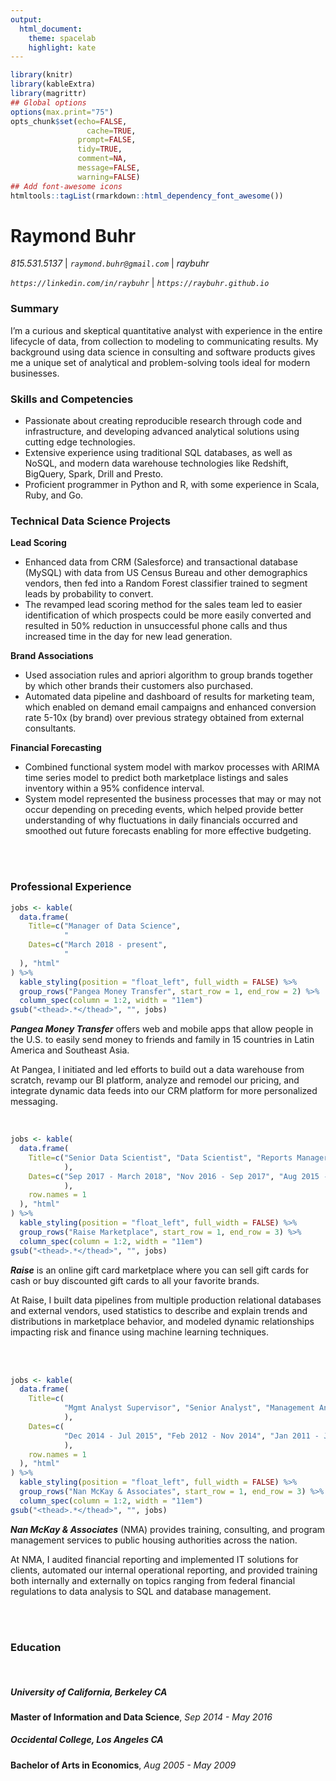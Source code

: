 ```yaml
---
output: 
  html_document:
    theme: spacelab
    highlight: kate
---
```


```r
library(knitr)
library(kableExtra)
library(magrittr)
## Global options
options(max.print="75")
opts_chunk$set(echo=FALSE,
	             cache=TRUE,
               prompt=FALSE,
               tidy=TRUE,
               comment=NA,
               message=FALSE,
               warning=FALSE)
## Add font-awesome icons
htmltools::tagList(rmarkdown::html_dependency_font_awesome())
```


# Raymond Buhr

<i class="fa fa-phone">  815.531.5137 </i> | <i class="fa fa-envelope-o">  `raymond.buhr@gmail.com` </i> | <i class="fa fa-github">  raybuhr </i>

<i class="fa fa-linkedin">  `https://linkedin.com/in/raybuhr` </i> | <i class="fa fa-user">  `https://raybuhr.github.io` </i>  

### Summary

I'm a curious and skeptical quantitative analyst with experience in the entire lifecycle of data, from collection to modeling to communicating results. My background using data science in consulting and software products gives me a unique set of analytical and problem-solving tools ideal for modern businesses.

### Skills and Competencies

  - Passionate about creating reproducible research through code and infrastructure, and developing advanced analytical solutions using cutting edge technologies.
  - Extensive experience using traditional SQL databases, as well as NoSQL, and modern data warehouse technologies like Redshift, BigQuery, Spark, Drill and Presto.
  - Proficient programmer in Python and R, with some experience in Scala, Ruby, and Go.

### Technical Data Science Projects

**Lead Scoring**

  - Enhanced data from CRM (Salesforce) and transactional database (MySQL) with data from US Census Bureau and other demographics vendors, then fed into a Random Forest classifier trained to segment leads by probability to convert.
  - The revamped lead scoring method for the sales team led to easier identification of which prospects could be more easily converted and resulted in 50% reduction in unsuccessful phone calls and thus increased time in the day for new lead generation.  
  
**Brand Associations**

  - Used association rules and apriori algorithm to group brands together by which other brands their customers also purchased. 
  - Automated data pipeline and dashboard of results for marketing team, which enabled on demand email campaigns and enhanced conversion rate 5-10x (by brand) over previous strategy obtained from external consultants.  

**Financial Forecasting**

  - Combined functional system model with markov processes with ARIMA time series model to predict both marketplace listings and sales inventory within a 95% confidence interval. 
  - System model represented the business processes that may or may not occur depending on preceding events, which helped provide better understanding of why fluctuations in daily financials occurred and smoothed out future forecasts enabling for more effective budgeting. 

<br/>
<br/>

### Professional Experience


```r
jobs <- kable(
  data.frame(
    Title=c("Manager of Data Science", 
            "                                                                      ."),
    Dates=c("March 2018 - present", 
            "                                                                      .")
  ), "html"
) %>% 
  kable_styling(position = "float_left", full_width = FALSE) %>% 
  group_rows("Pangea Money Transfer", start_row = 1, end_row = 2) %>% 
  column_spec(column = 1:2, width = "11em")
gsub("<thead>.*</thead>", "", jobs)
```

_**Pangea Money Transfer**_ offers web and mobile apps that allow people in the U.S. to easily send money to friends and family in 15 countries in Latin America and Southeast Asia. 

At Pangea, I initiated and led efforts to build out a data warehouse from scratch, revamp our BI platform, analyze and remodel our pricing, and integrate dynamic data feeds into our CRM platform for more personalized messaging.

<br/>

```r
jobs <- kable(
  data.frame(
    Title=c("Senior Data Scientist", "Data Scientist", "Reports Manager"
            ), 
    Dates=c("Sep 2017 - March 2018", "Nov 2016 - Sep 2017", "Aug 2015 - Nov 2016"
            ),
    row.names = 1
  ), "html"
) %>% 
  kable_styling(position = "float_left", full_width = FALSE) %>% 
  group_rows("Raise Marketplace", start_row = 1, end_row = 3) %>% 
  column_spec(column = 1:2, width = "11em")
gsub("<thead>.*</thead>", "", jobs)
```


_**Raise**_ is an online gift card marketplace where you can sell gift cards for cash or buy discounted gift cards to all your favorite brands. 

At Raise, I built data pipelines from multiple production relational databases and external vendors, used statistics to describe and explain trends and distributions in marketplace behavior, and modeled dynamic relationships impacting risk and finance using machine learning techniques.

<br/>
<br/>

```r
jobs <- kable(
  data.frame(
    Title=c(
            "Mgmt Analyst Supervisor", "Senior Analyst", "Management Analyst"
            ), 
    Dates=c(
            "Dec 2014 - Jul 2015", "Feb 2012 - Nov 2014", "Jan 2011 - Jan 2012"
            ),
    row.names = 1
  ), "html"
) %>% 
  kable_styling(position = "float_left", full_width = FALSE) %>% 
  group_rows("Nan McKay & Associates", start_row = 1, end_row = 3) %>% 
  column_spec(column = 1:2, width = "11em")
gsub("<thead>.*</thead>", "", jobs)
```

_**Nan McKay & Associates**_ (NMA) provides training, consulting, and program management services to public housing authorities across the nation. 

At NMA, I audited financial reporting and implemented IT solutions for clients, automated our internal operational reporting, and provided training both internally and externally on topics ranging from federal financial regulations to data analysis to SQL and database management.

<br/>
<br/>


<!-- ```{r} -->
<!-- jobs <- kable( -->
<!--   data.frame( -->
<!--     Title=c( -->
<!--             "Voucher Manager", "Housing Specialist" -->
<!--             ),  -->
<!--     Dates=c( -->
<!--             "Jul 2010 - Jan 2011", "Aug 2009 - Jul 2010" -->
<!--             ), -->
<!--     row.names = 1 -->
<!--   ), "html" -->
<!-- ) %>%  -->
<!--   kable_styling(position = "float_left", full_width = FALSE) %>%  -->
<!--   group_rows("MAC Property Management", 1, 1) %>%  -->
<!--   group_rows("Thomas & Herbert Consulting", 2, 2) %>%  -->
<!--   column_spec(column = 1:2, width = "11em") -->
<!-- gsub("<thead>.*</thead>", "", jobs) -->
<!-- ``` -->


<!-- _**Mac Property Management**_ owns a diverse collection of properties in Chicago, Kansas City, and St. Louis. -->

<!-- <br/> -->

<!-- _**Thomas & Herbert Consulting**_ (T&H) delivers technology solutions that support the Government's top priorities in Healthcare, Housing, Intelligence and Security, and Defense. -->

<!-- <br/> -->
<!-- <br/> -->


### Education

<br/>


##### University of California, Berkeley CA

**Master of Information and Data Science**, *Sep 2014 - May 2016*

##### Occidental College, Los Angeles CA

**Bachelor of Arts in Economics**, *Aug 2005 - May 2009*
